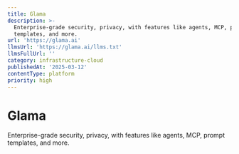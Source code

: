 ```yaml
---
title: Glama
description: >-
  Enterprise-grade security, privacy, with features like agents, MCP, prompt
  templates, and more.
url: 'https://glama.ai'
llmsUrl: 'https://glama.ai/llms.txt'
llmsFullUrl: ''
category: infrastructure-cloud
publishedAt: '2025-03-12'
contentType: platform
priority: high
---
```


# Glama

Enterprise-grade security, privacy, with features like agents, MCP, prompt templates, and more.
